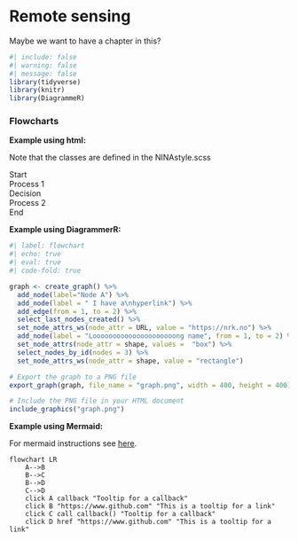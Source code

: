 # Remote sensing {#sec-remote-sensing}

Maybe we want to have a chapter in this?


```r
#| include: false
#| warning: false
#| message: false
library(tidyverse)
library(knitr)
library(DiagrammeR)
```

### Flowcharts

**Example using html:**

Note that the classes are defined in the NINAstyle.scss

<div class="flowchart">
  <div class="flowchart-box" id="start">Start</div>
  <div class="flowchart-box" id="process1">Process 1</div>
  <div class="flowchart-box" id="decision">Decision</div>
  <div class="flowchart-box" id="process2">Process 2</div>
  <div class="flowchart-box" id="end">End</div>
</div>


**Example using DiagrammerR:**

```r
#| label: flowchart
#| echo: true
#| eval: true
#| code-fold: true

graph <- create_graph() %>%
  add_node(label="Node A") %>%
  add_node(label = " I have a\nhyperlink") %>%
  add_edge(from = 1, to = 2) %>%
  select_last_nodes_created() %>%
  set_node_attrs_ws(node_attr = URL, value = "https://nrk.no") %>%
  add_node(label = "Looooooooooooooooooooong name", from = 1, to = 2) %>%
  set_node_attrs(node_attr = shape, values =  "box") %>%
  select_nodes_by_id(nodes = 3) %>%
  set_node_attrs_ws(node_attr = shape, value = "rectangle")

# Export the graph to a PNG file
export_graph(graph, file_name = "graph.png", width = 400, height = 400)

# Include the PNG file in your HTML document
include_graphics("graph.png")
```


**Example using Mermaid:**

For mermaid instructions see [here](https://mermaid.js.org/syntax/flowchart.html).

```mermaid
flowchart LR
    A-->B
    B-->C
    B-->D
    C-->D
    click A callback "Tooltip for a callback"
    click B "https://www.github.com" "This is a tooltip for a link"
    click C call callback() "Tooltip for a callback"
    click D href "https://www.github.com" "This is a tooltip for a link"
```
